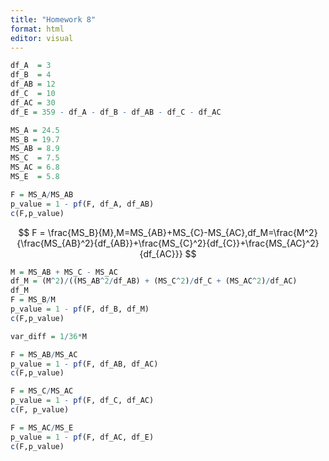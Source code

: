 ```yaml
---
title: "Homework 8"
format: html
editor: visual
---
```


```r
df_A  = 3
df_B  = 4
df_AB = 12
df_C  = 10
df_AC = 30
df_E = 359 - df_A - df_B - df_AB - df_C - df_AC
```

```r
MS_A = 24.5
MS_B = 19.7
MS_AB = 8.9
MS_C  = 7.5
MS_AC = 6.8
MS_E  = 5.8
```

```r
F = MS_A/MS_AB
p_value = 1 - pf(F, df_A, df_AB)
c(F,p_value)
```

$$
F = \frac{MS_B}{M},M=MS_{AB}+MS_{C}-MS_{AC},df_M=\frac{M^2}{\frac{MS_{AB}^2}{df_{AB}}+\frac{MS_{C}^2}{df_{C}}+\frac{MS_{AC}^2}{df_{AC}}}
$$

```r
M = MS_AB + MS_C - MS_AC
df_M = (M^2)/((MS_AB^2/df_AB) + (MS_C^2)/df_C + (MS_AC^2)/df_AC)
df_M
F = MS_B/M
p_value = 1 - pf(F, df_B, df_M)
c(F,p_value)

var_diff = 1/36*M
```

```r
F = MS_AB/MS_AC
p_value = 1 - pf(F, df_AB, df_AC)
c(F,p_value)
```

```r
F = MS_C/MS_AC
p_value = 1 - pf(F, df_C, df_AC)
c(F, p_value)
```

```r
F = MS_AC/MS_E
p_value = 1 - pf(F, df_AC, df_E)
c(F,p_value)
```
